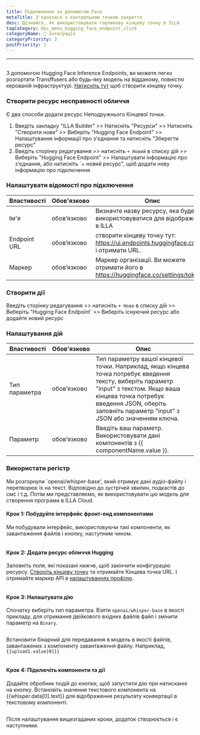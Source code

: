 ```yaml
---
title: Підключення за допомогою Face
metaTitle: З'єднатися з контрольною точкою закриття
desc: Дізнайся, як використовувати горликову кінцеву точку в ILLA
tagCategory: doc_menu_hugging_face_endpoint_click
categoryName: 🔨 Інтеграція
categoryPriority: 3
postPriority: 1
---
```


* * *

## <h2 hidden>Гортування точки дотику</h2>

З допомогою Hugging Face Inference Endpoints, ви можете легко розгортати Transffusers або будь-яку модель на відданому, повністю керованій інфраструктурі. [Натисніть тут](https://ui.endpoints.huggingface.co/new) щоб створити кінцеву точку. 

### Створити ресурс несправності обличчя

Є два способи додати ресурс Неподружнього Кінцевої точки. 

1.  Введіть закладку "ILLA Builder" >> Натисніть "Ресурси" >> Натисніть "Створити нове" >> Виберіть "Hugging Face Endpoint" >> Налаштування інформації про з'єднання та натисніть "Зберегти ресурс"
2.  Введіть сторінку редагування >> натисніть `+ Новий` в списку дій >> Виберіть "Hugging Face Endpoint" >> Налаштувати інформацію про з'єднання, або натисніть \`+ новий ресурс", щоб додати нову інформацію про підключення

### Налаштувати відомості про підключення

| Властивості  | Обов'язково | Опис                                                                                   |
| ------------ | ----------- | -------------------------------------------------------------------------------------- |
| Ім'я         | обов’язково | Визначте назву ресурсу, яка буде використовуватися для відображення в ILLA             |
| Endpoint URL | обов’язково | створити кінцеву точку тут: https://ui.endpoints.huggingface.co/new і отримати URL.    |
| Маркер       | обов’язково | Маркер організації. Ви можете отримати його в https://huggingface.co/settings/tokens.  |

### Створити дії

Введіть сторінку редагування >> натисніть `+ Нове` в списку дій >> Виберіть "Hugging Face Endpoint\` >> Виберіть існуючий ресурс або додайте новий ресурс

### Налаштування дій

| Властивості   | Обов'язково | Опис                                                                                                                                                                                                                                            |
| ------------- | ----------- | ----------------------------------------------------------------------------------------------------------------------------------------------------------------------------------------------------------------------------------------------- |
| Тип параметра | обов’язково | Тип параметру вашої кінцевої точки. Наприклад, якщо кінцева точка потребує введення тексту, виберіть параметр "input" з текстом. Якщо ваша кінцева точка потребує введення JSON, оберіть заповніть параметр "input" з JSON або значенням ключа. |
| Параметр      | обов’язково | Введіть ваш параметр. Використовувати дані компонентів з {{ componentName.value }}.                                                                                                                                                             |

### Використати регістр

Ми розгорнули \`openai/whisper-base', який отримує дані аудіо-файлу і перетворює їх на текст. Відповідно до зустрічей хвилин, подкастів до смс і т.д. Потім ми представляємо, як використовувати цю модель для створення програми в ILLA Cloud.

#### Крок 1: Побудуйте інтерфейс фронт-енд компонентами

Ми побудували інтерфейс, використовуючи такі компоненти, як завантаження файлів і кнопку, наступним чином.

<img src='https://cdn.illacloud.com/official-website/img/docs/connect/hf1.png' alt="" />

#### Крок 2: Додати ресурс обличчя Hugging

Заповніть поля, які показані нижче, щоб закінчити конфігурацію ресурсу. [Створіть кінцеву точку](https://ui.endpoints.huggingface.co/new) та отримайте Кінцева точка URL. І отримайте маркер API в [налаштуваннях профілю](https://huggingface.co/settings/tokens). 

<img src='https://cdn.illacloud.com/official-website/img/docs/connect/hf2.png' alt="" />

#### Крок 3: Налаштувати дію

Спочатку виберіть тип параметра. Взяти `openai/whisper-base` в якості прикладу, для отримання двійкового вхідних файлів файл і змінити параметр на `Binary`.

<img src='https://cdn.illacloud.com/official-website/img/docs/connect/hf3.png' alt="" />

Встановити бінарний для передавання в модель в якості файлів, завантажених з компоненту завантаження файлу. Наприклад, `{{upload1.value[0]}}`

<img src='https://cdn.illacloud.com/official-website/img/docs/connect/hf4.png' alt="" />

#### Крок 4: Підключіть компоненти та дії

Додайте обробник подій до кнопки, щоб запустити дію при натисканні на кнопку. Встановіть значення текстового компонента на {{whisper.data[0].text}} для відображення результату конвертації в текстовому компоненті. 

<img src='https://cdn.illacloud.com/official-website/img/docs/connect/hf5.png' alt="" />

Після налаштування вищезгаданих кроки, додаток створюється і є наступними.

<img src='https://cdn.illacloud.com/official-website/img/docs/connect/hf6.gif' alt="" />
